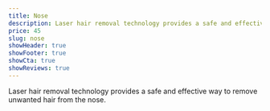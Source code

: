 ```yaml
---
title: Nose
description: Laser hair removal technology provides a safe and effective way to remove unwanted hair from the nose.
price: 45
slug: nose
showHeader: true
showFooter: true
showCta: true
showReviews: true
---
```


Laser hair removal technology provides a safe and effective way to remove unwanted hair from the nose.

